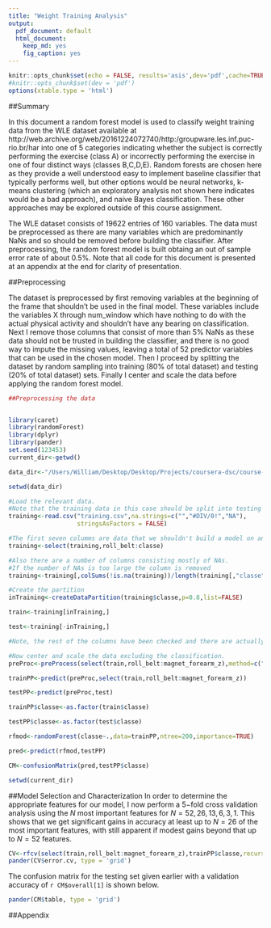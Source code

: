 ```yaml
---
title: "Weight Training Analysis"
output:
  pdf_document: default
  html_document:
    keep_md: yes
    fig_caption: yes
---
```


```r
knitr::opts_chunk$set(echo = FALSE, results='asis',dev='pdf',cache=TRUE)
#knitr::opts_chunk$set(dev = 'pdf')
options(xtable.type = 'html')
```


##Summary

In this document a random forest model is used to classify weight training data from the WLE dataset available at http://web.archive.org/web/20161224072740/http:/groupware.les.inf.puc-rio.br/har into one of 5 categories indicating whether the subject is correctly performing the exercise (class A) or incorrectly performing the exercise in one of four distinct ways (classes B,C,D,E). Random forests are chosen here as they provide a well understood easy to implement baseline classifier that typically performs well, but other options would be neural networks, k-means clustering (which an exploratory analysis not shown here indicates would be a bad approach), and naive Bayes classification. These other approaches may be explored outside of this course assignment. 

The WLE dataset consists of 19622 entries of 160 variables. The data must be preprocessed as there are many variables which are predominantly NaNs and so should be removed before building the classifier. After preprocessing, the random forest model is built obtaing an out of sample error rate of about $0.5\%$. Note that all code for this document is presented at an appendix at the end for clarity of presentation. 

##Preprocessing

The dataset is preprocessed by first removing variables at the beginning of the frame that shouldn't be used in the final model. These variables include the variables X through num_window which have nothing to do with the actual physical activity and shouldn't have any bearing on classification. Next I remove those columns that consist of more than 5% NaNs as these data should not be trusted in building the classifier, and there is no good way to impute the missing values, leaving a total of 52 predictor variables that can be used in the chosen model. Then I proceed by splitting the dataset by random sampling into training (80% of total dataset) and testing (20% of total dataset) sets. Finally I center and scale the data before applying the random forest model. 

```r

##Preprocessing the data


library(caret)
library(randomForest)
library(dplyr)
library(pander)
set.seed(123453)
current_dir<-getwd()

data_dir<-"/Users/William/Desktop/Desktop/Projects/coursera-dsc/course-8/ProjectData"

setwd(data_dir)

#Load the relevant data. 
#Note that the training data in this case should be split into testing and training data.
training<-read.csv("training.csv",na.strings=c("","#DIV/0!","NA"),
                   stringsAsFactors = FALSE)

#The first seven columms are data that we shouldn't build a model on and are removed
training<-select(training,roll_belt:classe)

#Also there are a number of columns consisting mostly of NAs.
#If the number of NAs is too large the column is removed
training<-training[,colSums(!is.na(training))/length(training[,"classe"])>=0.95]

#Create the partition
inTraining<-createDataPartition(training$classe,p=0.8,list=FALSE)

train<-training[inTraining,]

test<-training[-inTraining,]

#Note, the rest of the columns have been checked and there are actually no more NAs

#Now center and scale the data excluding the classification.
preProc<-preProcess(select(train,roll_belt:magnet_forearm_z),method=c("center","scale"))

trainPP<-predict(preProc,select(train,roll_belt:magnet_forearm_z))

testPP<-predict(preProc,test)

trainPP$classe<-as.factor(train$classe)

testPP$classe<-as.factor(test$classe)

rfmod<-randomForest(classe~.,data=trainPP,ntree=200,importance=TRUE)

pred<-predict(rfmod,testPP)

CM<-confusionMatrix(pred,testPP$classe)

setwd(current_dir)
```

##Model Selection and Characterization
In order to determine the appropriate features for our model, I now perform a $5-$fold cross validation analysis using the $N$ most important features for $N=52,26,13,6,3,1$. This shows that we get significant gains in accuracy at least up to $N=26$ of the most important features, with still apparent if modest gains beyond that up to $N=52$ features. 

```r
CV<-rfcv(select(train,roll_belt:magnet_forearm_z),trainPP$classe,recursive=TRUE)
pander(CV$error.cv, type = 'grid')
```

The confusion matrix for the testing set given earlier with a validation accuracy of `r CM$overall[1]` is shown below.

```r
pander(CM$table, type = 'grid')
```




\newpage
##Appendix 
```r
```

